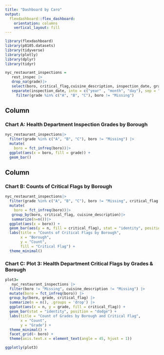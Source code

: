 ```yaml
---
title: "Dashboard by Caro"
output: 
  flexdashboard::flex_dashboard:
    orientation: columns
    vertical_layout: fill
---
```


```r
library(flexdashboard)
library(p8105.datasets)
library(tidyverse)
library(plotly)
library(dplyr)
library(tidyr)

nyc_restaurant_inspections =
   rest_inspec |>
   drop_na(grade)|>
   select(boro, critical_flag,cuisine_description, inspection_date, grade)|>
   separate(inspection_date, into = c("year" , "month", "day"), sep = "-")|>
     filter(grade %in% c("A", "B", "C"), boro != "Missing") 
```

Column {data-width=650}
-----------------------------------------------------------------------

### Chart A: Health Department Inspection Grades by Borough 

```r
nyc_restaurant_inspections|>
  filter(grade %in% c("A", "B", "C"), boro != "Missing") |>    
  mutate(
    boro = fct_infreq(boro))|>
  ggplot(aes(x = boro, fill = grade)) + 
  geom_bar()
```

Column {data-width=350}
-----------------------------------------------------------------------

### Chart B: Counts of Critical Flags by Borough 

```r
nyc_restaurant_inspections|>
  filter(grade %in% c("A", "B", "C"), boro != "Missing", critical_flag != "Not Applicable") |>    
  mutate(
    boro = fct_infreq(boro))|>
   group_by(boro, critical_flag, cuisine_description)|>
   summarize(n=n())|>
  ggplot(aes(x = boro)) + 
  geom_bar(aes(y = n, fill = critical_flag), stat = "identity", position = "dodge") + 
  labs(title = "Counts of Critical Flags by Borough",
       x = "Borough",
       y = "Count",
       fill = "Critical Flag") +
  theme_minimal()
```

### Chart C: Plot 3: Health Department Critical Flags by Grades & Borough

```r
plot3=
   nyc_restaurant_inspections |>
  filter(boro != "Missing", cuisine_description != "Missing") |>    
  mutate(boro = fct_infreq(boro)) |>
  group_by(boro, grade, critical_flag) |>
  summarize(n = n(), .groups = 'drop') |> 
  ggplot(aes(x = n, y = grade, fill = critical_flag)) +  
  geom_bar(stat = "identity", position = "dodge") +  
  labs(title = "Count of Grades by Borough and Critical Flag", 
       x = "Count", 
       y = "Grade") +
  theme_minimal() +
  facet_grid(~ boro) + 
  theme(axis.text.x = element_text(angle = 45, hjust = 1))

ggplotly(plot3)
```


